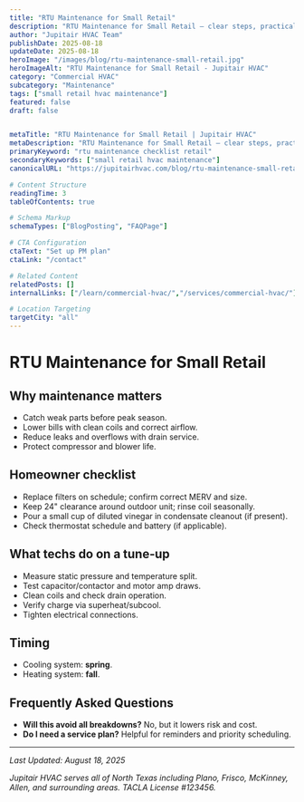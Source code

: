 ```yaml
---
title: "RTU Maintenance for Small Retail"
description: "RTU Maintenance for Small Retail — clear steps, practical detail, and when to call a pro in North Texas."
author: "Jupitair HVAC Team"
publishDate: 2025-08-18
updateDate: 2025-08-18
heroImage: "/images/blog/rtu-maintenance-small-retail.jpg"
heroImageAlt: "RTU Maintenance for Small Retail - Jupitair HVAC"
category: "Commercial HVAC"
subcategory: "Maintenance"
tags: ["small retail hvac maintenance"]
featured: false
draft: false


metaTitle: "RTU Maintenance for Small Retail | Jupitair HVAC"
metaDescription: "RTU Maintenance for Small Retail — clear steps, practical detail, and when to call a pro in North Texas."
primaryKeyword: "rtu maintenance checklist retail"
secondaryKeywords: ["small retail hvac maintenance"]
canonicalURL: "https://jupitairhvac.com/blog/rtu-maintenance-small-retail"

# Content Structure
readingTime: 3
tableOfContents: true

# Schema Markup
schemaTypes: ["BlogPosting", "FAQPage"]

# CTA Configuration
ctaText: "Set up PM plan"
ctaLink: "/contact"

# Related Content
relatedPosts: []
internalLinks: ["/learn/commercial-hvac/","/services/commercial-hvac/"]

# Location Targeting
targetCity: "all"
---
```



# RTU Maintenance for Small Retail




## Why maintenance matters

- Catch weak parts before peak season.
- Lower bills with clean coils and correct airflow.
- Reduce leaks and overflows with drain service.
- Protect compressor and blower life.



<BlogCTA variant="inline" />


## Homeowner checklist

- Replace filters on schedule; confirm correct MERV and size.
- Keep 24" clearance around outdoor unit; rinse coil seasonally.
- Pour a small cup of diluted vinegar in condensate cleanout (if present).
- Check thermostat schedule and battery (if applicable).



## What techs do on a tune‑up

- Measure static pressure and temperature split.
- Test capacitor/contactor and motor amp draws.
- Clean coils and check drain operation.
- Verify charge via superheat/subcool.
- Tighten electrical connections.



## Timing

- Cooling system: **spring**.
- Heating system: **fall**.




## Frequently Asked Questions


- **Will this avoid all breakdowns?** No, but it lowers risk and cost.
- **Do I need a service plan?** Helpful for reminders and priority scheduling.

---

<BlogCTA variant="end" title="Ready to Solve Your HVAC Issues?" description="Don't let HVAC problems disrupt your comfort. Our experienced technicians are here to help." />

*Last Updated: August 18, 2025*

*Jupitair HVAC serves all of North Texas including Plano, Frisco, McKinney, Allen, and surrounding areas. TACLA License #123456.*
